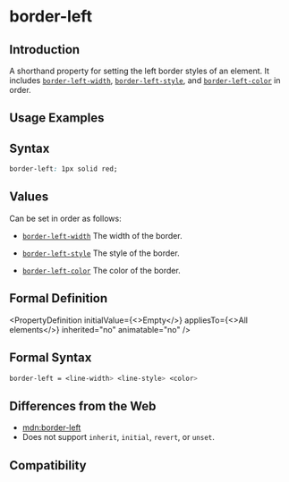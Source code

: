# border-left

## Introduction

A shorthand property for setting the left border styles of an element. It includes [`border-left-width`](./border-left-width), [`border-left-style`](./border-left-style), and [`border-left-color`](./border-left-color) in order.

## Usage Examples


<Go
  example="css-api"
  defaultFile="src/border-left/App.tsx"
  img="/assets/doc/css/border-left.jpg"
  defaultEntryFile="dist/border-left.lynx.bundle"
  entry="src/border-left"
/>

## Syntax

```css
border-left: 1px solid red;
```

## Values

Can be set in order as follows:

- [`border-left-width`](./border-left-width.mdx)
  The width of the border.

- [`border-left-style`](./border-left-style.mdx)
  The style of the border.

- [`border-left-color`](./border-left-color.mdx)
  The color of the border.

## Formal Definition


<PropertyDefinition
  initialValue={<>Empty</>}
  appliesTo={<>All elements</>}
  inherited="no"
  animatable="no"
/>

## Formal Syntax

```css
border-left = <line-width> <line-style> <color>
```

## Differences from the Web

- [mdn:border-left](https://developer.mozilla.org/en-US/docs/Web/CSS/border-left)
- Does not support `inherit`, `initial`, `revert`, or `unset`.

## Compatibility


<LegacyCompatTable metadata="css/properties/border-left" />

